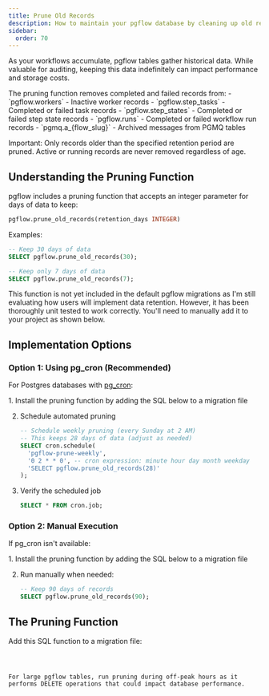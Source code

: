 ```yaml
---
title: Prune Old Records
description: How to maintain your pgflow database by cleaning up old records
sidebar:
  order: 70
---
```



As your workflows accumulate, pgflow tables gather historical data. While valuable for auditing, keeping this data indefinitely can impact performance and storage costs.

<Aside type="note" title="What gets pruned">
The pruning function removes completed and failed records from:
- `pgflow.workers` - Inactive worker records
- `pgflow.step_tasks` - Completed or failed task records
- `pgflow.step_states` - Completed or failed step state records
- `pgflow.runs` - Completed or failed workflow run records
- `pgmq.a_{flow_slug}` - Archived messages from PGMQ tables

Important: Only records older than the specified retention period are pruned. Active or running records are never removed regardless of age.
</Aside>

## Understanding the Pruning Function

pgflow includes a pruning function that accepts an integer parameter for days of data to keep:

```sql
pgflow.prune_old_records(retention_days INTEGER)
```

Examples:
```sql
-- Keep 30 days of data
SELECT pgflow.prune_old_records(30);

-- Keep only 7 days of data
SELECT pgflow.prune_old_records(7);
```

<Aside type="note">
This function is not yet included in the default pgflow migrations as I'm still evaluating how users will implement data retention. However, it has been thoroughly unit tested to work correctly. You'll need to manually add it to your project as shown below.
</Aside>

## Implementation Options

### Option 1: Using pg_cron (Recommended)

For Postgres databases with [pg_cron](https://github.com/citusdata/pg_cron):

<Steps>
1. Install the pruning function by adding the SQL below to a migration file

2. Schedule automated pruning

    ```sql
    -- Schedule weekly pruning (every Sunday at 2 AM)
    -- This keeps 28 days of data (adjust as needed)
    SELECT cron.schedule(
      'pgflow-prune-weekly',
      '0 2 * * 0', -- cron expression: minute hour day month weekday
      'SELECT pgflow.prune_old_records(28)'
    );
    ```

3. Verify the scheduled job

    ```sql
    SELECT * FROM cron.job;
    ```
</Steps>

### Option 2: Manual Execution

If pg_cron isn't available:

<Steps>
1. Install the pruning function by adding the SQL below to a migration file

2. Run manually when needed:

    ```sql
    -- Keep 90 days of records
    SELECT pgflow.prune_old_records(90);
    ```
</Steps>

## The Pruning Function

Add this SQL function to a migration file:

<Code lang="sql" code={pruningFunctionCode} />

<Aside type="tip" title="Performance Impact">
For large pgflow tables, run pruning during off-peak hours as it performs DELETE operations that could impact database performance.
</Aside>